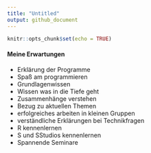 ```yaml
---
title: "Untitled"
output: github_document
---
```


```r
knitr::opts_chunk$set(echo = TRUE)
```


#### Meine Erwartungen 
* Erklärung der Programme 
* Spaß am programmieren 
* Grundlagenwissen 
* Wissen was in die Tiefe geht 
* Zusammenhänge verstehen 
* Bezug zu aktuellen Themen 
* erfolgreiches arbeiten in kleinen Gruppen 
* verständliche Erklärungen bei Technikfragen 
* R kennenlernen 
* S und SStudios kennenlernen 
* Spannende Seminare 

